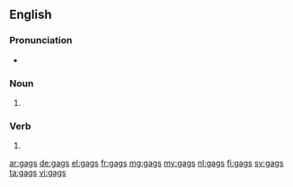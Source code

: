 ==English==

===Pronunciation===
* {{rhymes|æɡz}}

===Noun===
{{head|en|plural}}

# {{plural of|gag|lang=en|nocat=1}}

===Verb===
{{head|en}}

# {{en-third-person singular of|gag}}

[[ar:gags]]
[[de:gags]]
[[el:gags]]
[[fr:gags]]
[[mg:gags]]
[[my:gags]]
[[nl:gags]]
[[fi:gags]]
[[sv:gags]]
[[ta:gags]]
[[vi:gags]]